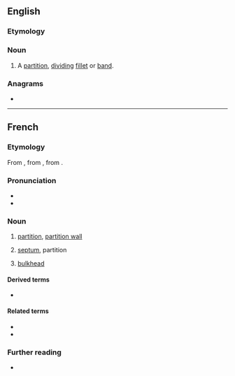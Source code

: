 ==English==

===Etymology===
{{bor|en|fr|cloison}}

===Noun===
{{en-noun}}

# A [[partition]], [[divide|dividing]] [[fillet]] or [[band]].

===Anagrams===
* {{anagrams|en|a=cilnoos|Consoli|scolion|solonic}}

----

==French==

===Etymology===
From {{inh|fr|fro|-}}, from {{inh|fr|VL.|*clausiō|*clausiō, clausiōnem}}, from {{inh|fr|la|clausus}}.

===Pronunciation===
* {{fr-IPA}}
* {{audio|fr|Fr-cloison.ogg|Audio}}

===Noun===
{{fr-noun|f}}

# [[partition]], [[partition wall]]
# {{lb|fr|anatomy|botany}} [[septum]], partition
# {{lb|fr|nautical}} [[bulkhead]]

====Derived terms====
* {{l|fr|cloisonner|gloss=to partition, compartmentalize}}

====Related terms====
* {{l|fr|clore}}
* {{l|fr|clos}}

===Further reading===
* {{R:TLFi}}